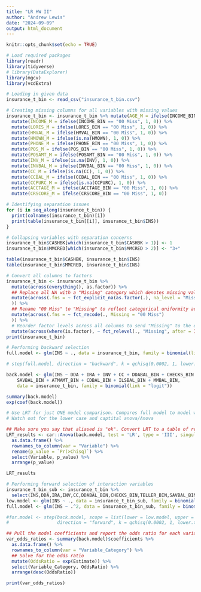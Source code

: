```yaml
---
title: "LR HW II"
author: "Andrew Lewis"
date: "2024-09-09"
output: html_document
---
```


```r
knitr::opts_chunk$set(echo = TRUE)
```

```r
# Load required packages
library(readr)
library(tidyverse)
# library(DataExplorer)
library(mgcv)
library(vcdExtra)
```

```r
# Loading in given data
insurance_t_bin <- read_csv("insurance_t_bin.csv")
```

```r
# Creating missing columns for all variables with missing values
insurance_t_bin <- insurance_t_bin %>% mutate(AGE_M = ifelse(INCOME_BIN == "00 Miss", 1, 0)) %>% 
  mutate(INCOME_M = ifelse(INCOME_BIN == "00 Miss", 1, 0)) %>% 
  mutate(LORES_M = ifelse(LORES_BIN == "00 Miss", 1, 0)) %>% 
  mutate(HMVAL_M = ifelse(HMVAL_BIN == "00 Miss", 1, 0)) %>%
  mutate(HMOWN_M = ifelse(is.na(HMOWN), 1, 0)) %>%
  mutate(PHONE_M = ifelse(PHONE_BIN == "00 Miss", 1, 0)) %>%
  mutate(POS_M = ifelse(POS_BIN == "00 Miss", 1, 0)) %>%
  mutate(POSAMT_M = ifelse(POSAMT_BIN == "00 Miss", 1, 0)) %>%
  mutate(INV_M = ifelse(is.na(INV), 1, 0)) %>%
  mutate(INVBAL_M = ifelse(INVBAL_BIN == "00 Miss", 1, 0)) %>%
  mutate(CC_M = ifelse(is.na(CC), 1, 0)) %>%
  mutate(CCBAL_M = ifelse(CCBAL_BIN == "00 Miss", 1, 0)) %>%
  mutate(CCPURC_M = ifelse(is.na(CCPURC), 1, 0)) %>%
  mutate(ACCTAGE_M = ifelse(ACCTAGE_BIN == "00 Miss", 1, 0)) %>%
  mutate(CRSCORE_M = ifelse(CRSCORE_BIN == "00 Miss", 1, 0))
```

```r
# Identifying separation issues
for (i in seq_along(insurance_t_bin)) {
  print(colnames(insurance_t_bin)[i])
  print(table(insurance_t_bin[[i]], insurance_t_bin$INS))
}
```

```r
# Collapsing variables with separation concerns
insurance_t_bin$CASHBK[which(insurance_t_bin$CASHBK > 1)] <- 1
insurance_t_bin$MMCRED[which(insurance_t_bin$MMCRED > 2)] <- "3+"

table(insurance_t_bin$CASHBK, insurance_t_bin$INS)
table(insurance_t_bin$MMCRED, insurance_t_bin$INS)
```

```r
# Convert all columns to factors
insurance_t_bin <- insurance_t_bin %>%
  mutate(across(everything(), as.factor)) %>%
  ## Replace all NA with a "Missing" category which denotes missing values
  mutate(across(.fns = ~ fct_explicit_na(as.factor(.), na_level = "Missing")
  )) %>%
  ## Rename "00 Miss" to "Missing" to reflect categorical uniformity across variables
  mutate(across(.fns = ~ fct_recode(., Missing = "00 Miss")
  )) %>%
  # Reorder factor levels across all columns to send "Missing" to the end
  mutate(across(where(is.factor), ~ fct_relevel(., "Missing", after = Inf)))
print(insurance_t_bin)
```

```r
# Performing backward selection
full.model <- glm(INS ~ ., data = insurance_t_bin, family = binomial(link = "logit"))

# step(full.model, direction = "backward", k = qchisq(0.0002, 1, lower.tail = FALSE))
```

```r
back.model <- glm(INS ~ DDA + IRA + INV + CC + DDABAL_BIN + CHECKS_BIN + TELLER_BIN + 
    SAVBAL_BIN + ATMAMT_BIN + CDBAL_BIN + ILSBAL_BIN + MMBAL_BIN, 
    data = insurance_t_bin, family = binomial(link = "logit"))

summary(back.model)
exp(coef(back.model))
```

```r
# Use LRT for just ONE model comparison. Compares full model to model without any particular variable. Does this for each variable!
# Watch out for the lower case and captital anova/Anova

## Make sure you say that aliased is "ok". Convert LRT to a table of results
LRT_results <- car::Anova(back.model, test = 'LR', type = 'III', singular.ok = TRUE) %>%
  as.data.frame() %>%
  rownames_to_column(var = "Variable") %>%
  rename(p_value = `Pr(>Chisq)`) %>%
  select(Variable, p_value) %>%
  arrange(p_value)

LRT_results
```

```r
# Performing forward selection of interaction variables
insurance_t_bin_sub <- insurance_t_bin %>% 
  select(INS,DDA,IRA,INV,CC,DDABAL_BIN,CHECKS_BIN,TELLER_BIN,SAVBAL_BIN,ATMAMT_BIN,CDBAL_BIN,ILSBAL_BIN,MMBAL_BIN)
low.model <- glm(INS ~ ., data = insurance_t_bin_sub, family = binomial(link = "logit"))
full.model <- glm(INS ~ .^2, data = insurance_t_bin_sub, family = binomial(link = "logit"))

#for.model <- step(back.model, scope = list(lower = low.model, upper = full.model), 
#                  direction = "forward", k = qchisq(0.0002, 1, lower.tail = FALSE))
```

```r
## Pull the model coefficients and report the odds ratio for each variable and sub-category. Format this into a dataframe and rank based on Odds Ratios
var_odds_ratios <- summary(back.model)$coefficients %>%
  as.data.frame() %>%
  rownames_to_column(var = "Variable_Category") %>%
  ## Solve for the odds ratio
  mutate(OddsRatio = exp(Estimate)) %>%
  select(Variable_Category, OddsRatio) %>%
  arrange(desc(OddsRatio))

print(var_odds_ratios)
```





